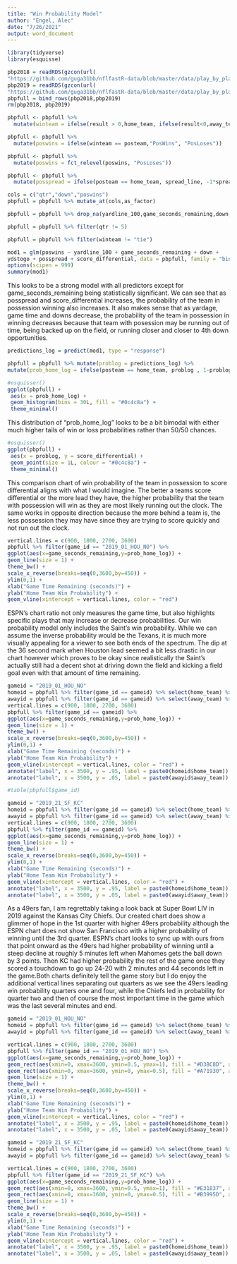 ---
title: "Win Probability Model"
author: "Engel, Alec"
date: "7/26/2021"
output: word_document
---

```{r include=FALSE}
library(tidyverse)
library(esquisse)
```

```{r include=FALSE}
pbp2018 = readRDS(gzcon(url(
"https://github.com/guga31bb/nflfastR-data/blob/master/data/play_by_play_2018.rds?raw=true")))
pbp2019 = readRDS(gzcon(url(
"https://github.com/guga31bb/nflfastR-data/blob/master/data/play_by_play_2019.rds?raw=true")))
pbpfull = bind_rows(pbp2018,pbp2019)
rm(pbp2018, pbp2019)
```

```{r}
pbpfull <- pbpfull %>% 
  mutate(winteam = ifelse(result > 0,home_team, ifelse(result<0,away_team,"tie")))
```

```{r}
pbpfull <- pbpfull %>%
  mutate(poswins = ifelse(winteam == posteam,"PosWins", "PosLoses"))
```

```{r}
pbpfull <- pbpfull %>%
  mutate(poswins = fct_relevel(poswins, "PosLoses"))
```

```{r}
pbpfull <- pbpfull %>%
  mutate(posspread = ifelse(posteam == home_team, spread_line, -1*spread_line))
```

```{r}
cols = c("qtr","down","poswins")
pbpfull = pbpfull %>% mutate_at(cols,as_factor)
```

```{r}
pbpfull = pbpfull %>% drop_na(yardline_100,game_seconds_remaining,down,posspread,score_differential)
```

```{r}
pbpfull = pbpfull %>% filter(qtr != 5)
```

```{r}
pbpfull = pbpfull %>% filter(winteam != "tie")
```

```{r}
mod1 = glm(poswins ~ yardline_100 + game_seconds_remaining + down +
ydstogo + posspread + score_differential, data = pbpfull, family = "binomial")
options(scipen = 999)
summary(mod1)
```

This looks to be a strong model with all predictors except for game_seconds_remaining being statistically significant. We can see that as posspread and score_differential increases, the probability of the team in possession winning also increases. It also makes sense that as yardage, game time and downs decrease, the probability of the team in possession in winning decreases because that team with posession may be running out of time, being backed up on the field, or running closer and closer to 4th down opportunities.  

```{r}
predictions_log = predict(mod1, type = "response")
```

```{r}
pbpfull = pbpfull %>% mutate(problog = predictions_log) %>%
mutate(prob_home_log = ifelse(posteam == home_team, problog , 1-problog))
```

```{r}
#esquisser()
ggplot(pbpfull) +
 aes(x = prob_home_log) +
 geom_histogram(bins = 30L, fill = "#0c4c8a") +
 theme_minimal()
```

This distribution of "prob_home_log" looks to be a bit bimodal with either much higher tails of win or loss probabilities rather than 50/50 chances.  

```{r}
#esquisser()
ggplot(pbpfull) +
 aes(x = problog, y = score_differential) +
 geom_point(size = 1L, colour = "#0c4c8a") +
 theme_minimal()
```
This comparison chart of win probability of the team in possession to score differential aligns with what I would imagine. The better a teams score differential or the more lead they have, the higher probability that the team with possession will win as they are most likely running out the clock. The same works in opposite direction because the more behind a team is, the less possession they may have since they are trying to score quickly and not run out the clock.  

```{r echo=FALSE}
vertical.lines = c(900, 1800, 2700, 3600)
pbpfull %>% filter(game_id == "2019_01_HOU_NO") %>%
ggplot(aes(x=game_seconds_remaining,y=prob_home_log)) +
geom_line(size = 1) +
theme_bw() +
scale_x_reverse(breaks=seq(0,3600,by=450)) +
ylim(0,1) +
xlab("Game Time Remaining (seconds)") +
ylab("Home Team Win Probability") +
geom_vline(xintercept = vertical.lines, color = "red")
```

ESPN's chart ratio not only measures the game time, but also highlights specific plays that may increase or decrease probabilities. Our win probability model only includes the Saint's win probability. While we can assume the inverse probability would be the Texans, it is much more visually appealing for a viewer to see both ends of the spectrum. The dip at the 36 second mark when Houston lead seemed a bit less drastic in our chart however which proves to be okay since realistically the Saint's actually still had a decent shot at driving down the field and kicking a field goal even with that amount of time remaining.  

```{r echo=FALSE}
gameid = "2019_01_HOU_NO"
homeid = pbpfull %>% filter(game_id == gameid) %>% select(home_team) %>% distinct()
awayid = pbpfull %>% filter(game_id == gameid) %>% select(away_team) %>% distinct()
vertical.lines = c(900, 1800, 2700, 3600)
pbpfull %>% filter(game_id == gameid) %>%
ggplot(aes(x=game_seconds_remaining,y=prob_home_log)) +
geom_line(size = 1) +
theme_bw() +
scale_x_reverse(breaks=seq(0,3600,by=450)) +
ylim(0,1) +
xlab("Game Time Remaining (seconds)") +
ylab("Home Team Win Probability") +
geom_vline(xintercept = vertical.lines, color = "red") +
annotate("label", x = 3500, y = .95, label = paste0(homeid$home_team)) +
annotate("label", x = 3500, y = .05, label = paste0(awayid$away_team))
```

```{r include=FALSE}
#table(pbpfull$game_id)
```

```{r echo=FALSE}
gameid = "2019_21_SF_KC"
homeid = pbpfull %>% filter(game_id == gameid) %>% select(home_team) %>% distinct()
awayid = pbpfull %>% filter(game_id == gameid) %>% select(away_team) %>% distinct()
vertical.lines = c(900, 1800, 2700, 3600)
pbpfull %>% filter(game_id == gameid) %>%
ggplot(aes(x=game_seconds_remaining,y=prob_home_log)) +
geom_line(size = 1) +
theme_bw() +
scale_x_reverse(breaks=seq(0,3600,by=450)) +
ylim(0,1) +
xlab("Game Time Remaining (seconds)") +
ylab("Home Team Win Probability") +
geom_vline(xintercept = vertical.lines, color = "red") +
annotate("label", x = 3500, y = .95, label = paste0(homeid$home_team)) +
annotate("label", x = 3500, y = .05, label = paste0(awayid$away_team))
```

As a 49ers fan, I am regrettably taking a look back at Super Bowl LIV in 2019 against the Kansas City Chiefs. Our created chart does show a glimmer of hope in the 1st quarter with higher 49ers probability although the ESPN chart does not show San Francisco with a higher probability of winning until the 3rd quarter. ESPN's chart looks to sync up with ours from that point onward as the 49ers had higher probability of winning until a steep decline at roughly 5 minutes left when Mahomes gets the ball down by 3 points. Then KC had higher probability the rest of the game once they scored a touchdown to go up 24-20 with 2 minutes and 44 seconds left in the game.Both charts definitely tell the game story but I do enjoy the additional vertical lines separating out quarters as we see the 49ers leading win probability quarters one and four, while the Chiefs led in probability for quarter two and then of course the most important time in the game which was the last several minutes and end.  

```{r include=FALSE}
gameid = "2019_01_HOU_NO"
homeid = pbpfull %>% filter(game_id == gameid) %>% select(home_team) %>% distinct()
awayid = pbpfull %>% filter(game_id == gameid) %>% select(away_team) %>% distinct()
```

```{r echo=FALSE}
vertical.lines = c(900, 1800, 2700, 3600)
pbpfull %>% filter(game_id == "2019_01_HOU_NO") %>%
ggplot(aes(x=game_seconds_remaining,y=prob_home_log)) +
geom_rect(aes(xmin=0, xmax=3600, ymin=0.5, ymax=1), fill = "#D3BC8D", alpha = 1) + #home team color code
geom_rect(aes(xmin=0, xmax=3600, ymin=0, ymax=0.5), fill = "#A71930", alpha = 1) + #away team color code
geom_line(size = 1) +
theme_bw() +
scale_x_reverse(breaks=seq(0,3600,by=450)) +
ylim(0,1) +
xlab("Game Time Remaining (seconds)") +
ylab("Home Team Win Probability") +
geom_vline(xintercept = vertical.lines, color = "red") +
annotate("label", x = 3500, y = .95, label = paste0(homeid$home_team)) +
annotate("label", x = 3500, y = .05, label = paste0(awayid$away_team))
```

```{r include=FALSE}
gameid = "2019_21_SF_KC"
homeid = pbpfull %>% filter(game_id == gameid) %>% select(home_team) %>% distinct()
awayid = pbpfull %>% filter(game_id == gameid) %>% select(away_team) %>% distinct()
```

```{r echo=FALSE}
vertical.lines = c(900, 1800, 2700, 3600)
pbpfull %>% filter(game_id == "2019_21_SF_KC") %>%
ggplot(aes(x=game_seconds_remaining,y=prob_home_log)) +
geom_rect(aes(xmin=0, xmax=3600, ymin=0.5, ymax=1), fill = "#E31837", alpha = 1) + #home team color code
geom_rect(aes(xmin=0, xmax=3600, ymin=0, ymax=0.5), fill = "#B3995D", alpha = 1) + #away team color code
geom_line(size = 1) +
theme_bw() +
scale_x_reverse(breaks=seq(0,3600,by=450)) +
ylim(0,1) +
xlab("Game Time Remaining (seconds)") +
ylab("Home Team Win Probability") +
geom_vline(xintercept = vertical.lines, color = "red") +
annotate("label", x = 3500, y = .95, label = paste0(homeid$home_team)) +
annotate("label", x = 3500, y = .05, label = paste0(awayid$away_team))
```
